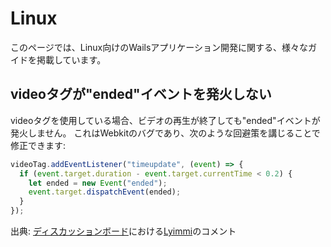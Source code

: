 # Linux

このページでは、Linux向けのWailsアプリケーション開発に関する、様々なガイドを掲載しています。

## videoタグが"ended"イベントを発火しない

videoタグを使用している場合、ビデオの再生が終了しても"ended"イベントが発火しません。 これはWebkitのバグであり、次のような回避策を講じることで修正できます:

```js
videoTag.addEventListener("timeupdate", (event) => {
  if (event.target.duration - event.target.currentTime < 0.2) {
    let ended = new Event("ended");
    event.target.dispatchEvent(ended);
  }
});
```

出典: [ディスカッションボード](https://github.com/wailsapp/zappie/issues/1729#issuecomment-1212291275)における[Lyimmi](https://github.com/Lyimmi)のコメント
